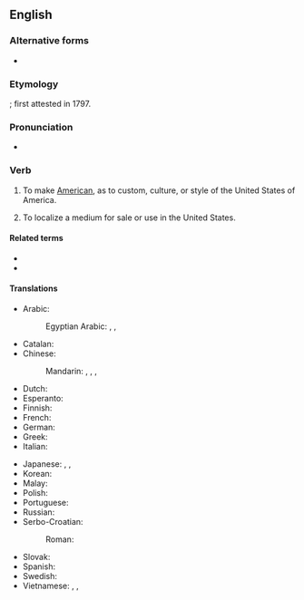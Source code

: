 {{also|americanize}}
==English==

===Alternative forms===
* {{l|en|Americanise}}

===Etymology===
{{suffix|en|American|ize}}; first attested in 1797.

===Pronunciation===
* {{audio|en|en-us-Americanize.ogg|Audio (US)}}

===Verb===
{{en-verb}}

# {{lb|en|US|Canada}} To make [[American]], as to custom, culture, or style of the United States of America.
# {{lb|en|US|Canada}} To localize a medium for sale or use in the United States.

====Related terms====
* {{l|en|Americanization}}
* {{l|en|Americanism}}

====Translations====
{{trans-top|to make American}}
* Arabic: {{t|ar|أَمْرَكَ}}
*: Egyptian Arabic: {{t|arz|يأمرك|m|tr=yeʾámrek}}, {{t|arz|تأمرك|f|tr=teʾámrek}}, {{t|arz|يأمركو|p|tr=yeʾamréku}}
* Catalan: {{t+|ca|americanitzar}}
* Chinese:
*: Mandarin: {{t|cmn|美國化}}, {{t|cmn|美国化|tr=měiguóhuà}}, {{t|cmn|[[美語]][[用法]]}}, {{t|cmn|[[美语]][[用法]]|tr=měiyǔ yòngfǎ}} {{qualifier|linguistically}}
* Dutch: {{t+|nl|amerikaniseren}}
* Esperanto: {{t|eo|usonigi}}
* Finnish: {{t|fi|amerikkalaistaa}}
* French: {{t+|fr|américaniser}}
* German: {{t+|de|amerikanisieren}}
* Greek: {{t+|el|αμερικανοποιώ}}
* Italian: {{t+|it|americanizzare}}
{{trans-mid}}
* Japanese: {{t|ja|[[アメリカ]][[風]]に[[する]]|tr=Amerikafū ni suru}}, {{t|ja|アメリカナイズ|tr=amerikanaizu suru|alt=アメリカナイズする}}, {{t|ja|米国化|tr=べいこくかする, beikokuka suru|alt=米国化する}}
* Korean: {{t|ko|미국화하다}}
* Malay: {{t|ms|amerikakan}}
* Polish: {{t+|pl|amerykanizować|impf|pf}}
* Portuguese: {{t+|pt|americanizar}}
* Russian: {{t+|ru|американизи́ровать|impf|pf}}
* Serbo-Croatian:
*: Roman: {{t+|sh|amerikanizirati|impf|pf}}
* Slovak: {{t+|sk|amerikanizovať|impf|pf}}
* Spanish: {{t+|es|americanizar}}
* Swedish: {{t+|sv|amerikanisera}}
* Vietnamese: {{t|vi|Mỹ hóa}}, {{t|vi|Mỹ hoá}}, {{t|vi|Mĩ hoá}}
{{trans-bottom}}